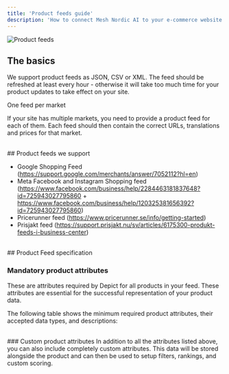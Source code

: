 ```yaml
---
title: 'Product feeds guide'
description: 'How to connect Mesh Nordic AI to your e-commerce website using product feeds.'
---
```


![Product feeds](/images/google_mc_logo_light.svg)


## The basics

We support product feeds as JSON, CSV or XML. The feed should be refreshed at least every hour - otherwise it will take too much time for your product updates to take effect on your site.

<tip>
One feed per market

If your site has multiple markets, you need to provide a product feed for each of them. Each feed should then contain the correct URLs, translations and prices for that market.
</tip>



<br/>
## Product feeds we support

- Google Shopping Feed (https://support.google.com/merchants/answer/7052112?hl=en)
- Meta Facebook and Instagram Shopping feed (https://www.facebook.com/business/help/2284463181837648?id=725943027795860 + 
https://www.facebook.com/business/help/120325381656392?id=725943027795860)
- Pricerunner feed (https://www.pricerunner.se/info/getting-started)
- Prisjakt feed (https://support.prisjakt.nu/sv/articles/6175300-produkt-feeds-i-business-center)



<br/>
## Product Feed specification

### Mandatory product attributes
These are attributes required by Depict for all products in your feed. These attributes are essential for the successful representation of your product data.

The following table shows the minimum required product attributes, their accepted data types, and descriptions:


<br/>
### Custom product attributes
In addition to all the attributes listed above, you can also include completely custom attributes. This data will be stored alongside the product and can then be used to setup filters, rankings, and custom scoring.